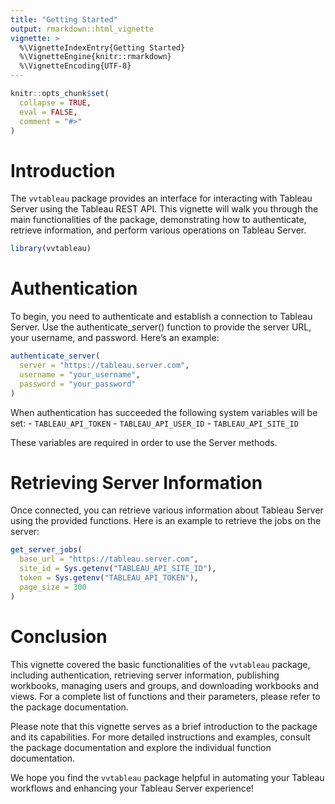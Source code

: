 ```yaml
---
title: "Getting Started"
output: rmarkdown::html_vignette
vignette: >
  %\VignetteIndexEntry{Getting Started}
  %\VignetteEngine{knitr::rmarkdown}
  %\VignetteEncoding{UTF-8}
---
```


```r
knitr::opts_chunk$set(
  collapse = TRUE,
  eval = FALSE,
  comment = "#>"
)
```

# Introduction

The `vvtableau` package provides an interface for interacting with Tableau Server using the Tableau REST API. This vignette will walk you through the main functionalities of the package, demonstrating how to authenticate, retrieve information, and perform various operations on Tableau Server.


```r
library(vvtableau)
```

# Authentication

To begin, you need to authenticate and establish a connection to Tableau Server. Use the authenticate_server() function to provide the server URL, your username, and password. Here's an example:

```r
authenticate_server(
  server = "https://tableau.server.com",
  username = "your_username",
  password = "your_password"
)
```

When authentication has succeeded the following system variables will be set: 
- `TABLEAU_API_TOKEN`
- `TABLEAU_API_USER_ID`
- `TABLEAU_API_SITE_ID`

These variables are required in order to use the Server methods.

# Retrieving Server Information

Once connected, you can retrieve various information about Tableau Server using the provided functions. Here is an example to retrieve the jobs on the server:


```r
get_server_jobs(
  base_url = "https://tableau.server.com",
  site_id = Sys.getenv("TABLEAU_API_SITE_ID"),
  token = Sys.getenv("TABLEAU_API_TOKEN"),
  page_size = 300
)
```


# Conclusion

This vignette covered the basic functionalities of the `vvtableau` package, including authentication, retrieving server information, publishing workbooks, managing users and groups, and downloading workbooks and views. For a complete list of functions and their parameters, please refer to the package documentation.

Please note that this vignette serves as a brief introduction to the package and its capabilities. For more detailed instructions and examples, consult the package documentation and explore the individual function documentation.

We hope you find the `vvtableau` package helpful in automating your Tableau workflows and enhancing your Tableau Server experience!
